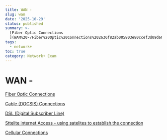 ```yaml
---
title: WAN -
slug: wan
date: '2025-10-29'
status: published
summary: >-
  [Fiber Optic Connections
  ](WAN%20-/Fiber%20Optic%20Connections%202636f82ab005803e80ccef3d09d6024a.md)
tags:
  - network+
toc: true
category: Network+ Exam
---
```


# WAN -

[Fiber Optic Connections ](WAN%20-/Fiber%20Optic%20Connections%202636f82ab005803e80ccef3d09d6024a.md)

[Cable (DOCSIS) Connections](WAN%20-/Cable%20(DOCSIS)%20Connections%202636f82ab005804c9658e142c1f0ed29.md)

[DSL (Digital Subscriber Line) ](WAN%20-/DSL%20(Digital%20Subscriber%20Line)%202636f82ab00580319ce9dc92e25b5110.md)

[Sttelite internet Access - using satelites to establish the connection](WAN%20-/Sttelite%20internet%20Access%20-%20using%20satelites%20to%20esta%202636f82ab0058051bc2efa44fa877a9f.md)

[Cellular Connections ](WAN%20-/Cellular%20Connections%202636f82ab0058007a714c14a5f538836.md)
